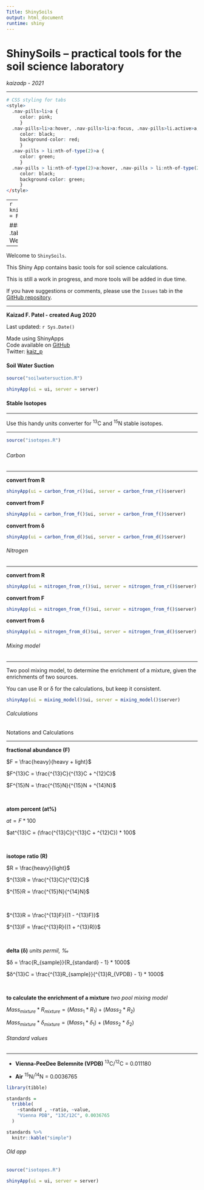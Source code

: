 ```yaml
---
Title: ShinySoils
output: html_document
runtime: shiny
---
```


# ShinySoils -- practical tools for the soil science laboratory  

*kaizadp - 2021*

---

<style>
  .nav-pills>li>a {
     color: black;
      background-color: #a0c4ff
     }
  .nav-pills>li>a:hover, .nav-pills>li>a:focus, .nav-pills>li.active>a, .nav-pills>li.active>a:hover, .nav-pills>li.active>a:focus{
     color: white;
     background-color: #023e8a;
     }

</style>


```r
# CSS styling for tabs
<style>
  .nav-pills>li>a {
     color: pink;
     }
  .nav-pills>li>a:hover, .nav-pills>li>a:focus, .nav-pills>li.active>a, .nav-pills>li.active>a:hover, .nav-pills>li.active>a:focus{
     color: black;
     background-color: red;
     }
  .nav-pills > li:nth-of-type(2)>a {
     color: green;
     }
  .nav-pills > li:nth-of-type(2)>a:hover, .nav-pills > li:nth-of-type(2)>a:focus, .nav-pills > li:nth-of-type(2).active>a {
     color: black;
     background-color: green;
     }
</style>
```

---
```r
knitr::opts_chunk$set(echo = FALSE)
```

### {.tabset .tabset-fade .tabset-pills}
#### Welcome

---

Welcome to `ShinySoils`. 

This Shiny App contains basic tools for soil science calculations.

This is still a work in progress, and more tools will be added in due time. 

If you have suggestions or comments, please use the `Issues` tab in the [GitHub repository](https://github.com/kaizadp/shinysoils). 

---

**Kaizad F. Patel - created Aug 2020**  

Last updated: `r Sys.Date()`

Made using ShinyApps  
Code available on [GitHub](https://github.com/kaizadp/shinysoils)  
Twitter: [kaiz_p](https://twitter.com/kaiz_p)



#### Soil Water Suction
```r
source("soilwatersuction.R")

shinyApp(ui = ui, server = server)

```




#### Stable Isotopes

---

Use this handy units converter for ^13^C and ^15^N stable isotopes.

---

```r
source("isotopes.R")
```

##### {.tabset .tabset-fade .tabset-pills }

###### Carbon


---

<div class = "row">
  
<div class = "col-md-4">

**convert from R**

```r
shinyApp(ui = carbon_from_r()$ui, server = carbon_from_r()$server)
```

</div>
  
<div class = "col-md-4">

**convert from F**

```r
shinyApp(ui = carbon_from_f()$ui, server = carbon_from_f()$server)
```
</div>

  
<div class = "col-md-4">

**convert from δ**

```r
shinyApp(ui = carbon_from_d()$ui, server = carbon_from_d()$server)
```

</div>
</div>



###### Nitrogen

---

<div class = "row">
  
<div class = "col-md-4">

**convert from R**

```r
shinyApp(ui = nitrogen_from_r()$ui, server = nitrogen_from_r()$server)
```

</div>
  
<div class = "col-md-4">

**convert from F**

```r
shinyApp(ui = nitrogen_from_f()$ui, server = nitrogen_from_f()$server)
```
</div>

  
<div class = "col-md-4">

**convert from δ**

```r
shinyApp(ui = nitrogen_from_d()$ui, server = nitrogen_from_d()$server)
```

</div>
</div>

###### Mixing model

---

Two pool mixing model, to determine the enrichment of a mixture, given the enrichments of two sources.

You can use R or δ for the calculations, but keep it consistent.

```r
shinyApp(ui = mixing_model()$ui, server = mixing_model()$server)
```

###### Calculations

Notations and Calculations

---

**fractional abundance (F)**

$F = \frac{heavy}{heavy + light}$

$F^{13}C = \frac{^{13}C}{^{13}C + ^{12}C}$

$F^{15}N = \frac{^{15}N}{^{15}N + ^{14}N}$

<br>


**atom percent (at%)**

$at = F * 100$

$at^{13}C = (\frac{^{13}C}{^{13}C + ^{12}C}) * 100$

<br>


**isotope ratio (R)**

$R = \frac{heavy}{light}$

$^{13}R = \frac{^{13}C}{^{12}C}$

$^{15}R = \frac{^{15}N}{^{14}N}$

<br>


$^{13}R = \frac{^{13}F}{(1 - ^{13}F)}$

$^{13}F = \frac{^{13}R}{(1 + ^{13}R)}$

<br>


**delta (δ)** *units permil, ‰*

$δ = \frac{R_{sample}}{R_{standard} - 1} * 1000$

$δ^{13}C = \frac{^{13}R_{sample}}{^{13}R_{VPDB} - 1} * 1000$

<br>


**to calculate the enrichment of a mixture** *two pool mixing model*

$Mass_{mixture} * R_{mixture} = (Mass_1 * R_1) + (Mass_2 * R_2)$

$Mass_{mixture} * δ_{mixture} = (Mass_1 * δ_1) + (Mass_2 * δ_2)$





###### Standard values

---

- **Vienna-PeeDee Belemnite (VPDB)** ^13^C/^12^C = 0.011180


- **Air** ^15^N/^14^N = 0.0036765


```r
library(tibble)

standards = 
  tribble(
    ~standard , ~ratio, ~value,
    "Vienna PDB", "13C/12C", 0.0036765
  )

standards %>%
  knitr::kable("simple")
```




###### Old app


```r
source("isotopes.R")

shinyApp(ui = ui, server = server)
```



